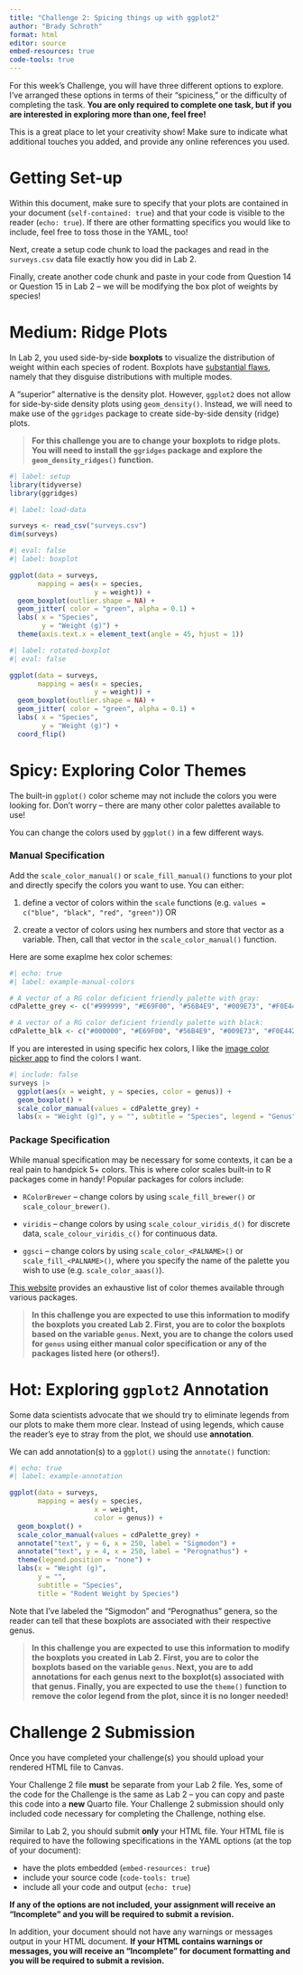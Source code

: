 ```yaml
---
title: "Challenge 2: Spicing things up with ggplot2"
author: "Brady Schroth"
format: html
editor: source
embed-resources: true
code-tools: true
---
```


For this week's Challenge, you will have three different options to explore.
I've arranged these options in terms of their "spiciness," or the difficulty of 
completing the task. **You are only required to complete one task, but if you are interested in exploring more than one, feel free!**

This is a great place to let your creativity show! Make sure to indicate what
additional touches you added, and provide any online references you used.

# Getting Set-up 

Within this document, make sure to specify that your plots are contained in
your document (`self-contained: true`) and that your code is visible to the reader (`echo: true`). If there are other formatting specifics
you would like to include, feel free to toss those in the YAML, too!

Next, create a setup code chunk to load the packages and read in the
`surveys.csv` data file exactly how you did in Lab 2.

Finally, create another code chunk and paste in your code from Question 14 or Question 15 in Lab 2 -- we will be modifying the box plot of weights by species!

# Medium: Ridge Plots

In Lab 2, you used side-by-side **boxplots** to visualize the distribution of 
weight within each species of rodent. Boxplots have [substantial flaws](https://www.data-to-viz.com/caveat/boxplot.html), namely that they
disguise distributions with multiple modes.

A "superior" alternative is the density plot. However, `ggplot2` does not allow
for side-by-side density plots using `geom_density()`. Instead, we will need to
make use of the `ggridges` package to create side-by-side density (ridge) plots.

> **For this challenge you are to change your boxplots to ridge plots. You will need to install the `ggridges` package and explore the `geom_density_ridges()` function.**

```r
#| label: setup
library(tidyverse)
library(ggridges)

```


```r
#| label: load-data

surveys <- read_csv("surveys.csv")
dim(surveys)
```


```r
#| eval: false
#| label: boxplot

ggplot(data = surveys,
       mapping = aes(x = species,
                     y = weight)) +
  geom_boxplot(outlier.shape = NA) +
  geom_jitter( color = "green", alpha = 0.1) +
  labs( x = "Species",
        y = "Weight (g)") +
  theme(axis.text.x = element_text(angle = 45, hjust = 1))
```


```r
#| label: rotated-boxplot
#| eval: false

ggplot(data = surveys,
       mapping = aes(x = species,
                     y = weight)) +
  geom_boxplot(outlier.shape = NA) +
  geom_jitter( color = "green", alpha = 0.1) +
  labs( x = "Species",
        y = "Weight (g)") +
  coord_flip()
```


# Spicy: Exploring Color Themes

The built-in `ggplot()` color scheme may not include the colors you were looking
for. Don't worry -- there are many other color palettes available to use!

You can change the colors used by `ggplot()` in a few different ways.

### Manual Specification

Add the `scale_color_manual()` or `scale_fill_manual()` functions to your plot
and directly specify the colors you want to use. You can either:

1.  define a vector of colors within the `scale` functions (e.g.
`values = c("blue", "black", "red", "green")`) OR

2.  create a vector of colors using hex numbers and store that vector as a
variable. Then, call that vector in the `scale_color_manual()` function.

Here are some exaplme hex color schemes:

```r
#| echo: true
#| label: example-manual-colors

# A vector of a RG color deficient friendly palette with gray:
cdPalette_grey <- c("#999999", "#E69F00", "#56B4E9", "#009E73", "#F0E442", "#0072B2", "#D55E00", "#CC79A7")

# A vector of a RG color deficient friendly palette with black:
cdPalette_blk <- c("#000000", "#E69F00", "#56B4E9", "#009E73", "#F0E442", "#0072B2", "#D55E00", "#CC79A7")
```

::: callout-note
If you are interested in using specific hex colors, I like the [image color picker app](https://imagecolorpicker.com/en) to find the colors I want. 
:::

```r
#| include: false
surveys |> 
  ggplot(aes(x = weight, y = species, color = genus)) +
  geom_boxplot() +
  scale_color_manual(values = cdPalette_grey) +
  labs(x = "Weight (g)", y = "", subtitle = "Species", legend = "Genus")
```

### Package Specification

While manual specification may be necessary for some contexts, it can be a 
real pain to handpick 5+ colors. This is where color scales built-in to R
packages come in handy! Popular packages for colors include:

-   `RColorBrewer` -- change colors by using `scale_fill_brewer()` or `scale_colour_brewer()`.

-   `viridis` -- change colors by using `scale_colour_viridis_d()` for discrete
data, `scale_colour_viridis_c()` for continuous data.

-   `ggsci` -- change colors by using `scale_color_<PALNAME>()` or
`scale_fill_<PALNAME>()`, where you specify the name of the palette you wish to
use (e.g. `scale_color_aaas()`).

::: callout-note
[This website](https://github.com/EmilHvitfeldt/r-color-palettes) provides an exhaustive list of color themes available through various packages.
:::

> **In this challenge you are expected to use this information to modify the boxplots you created Lab 2. First, you are to color the boxplots based on the variable `genus`. Next, you are to change the colors used for `genus` using either manual color specification or any of the packages listed here (or others!).**

# Hot: Exploring `ggplot2` Annotation

Some data scientists advocate that we should try to eliminate legends from our
plots to make them more clear. Instead of using legends, which cause the 
reader's eye to stray from the plot, we should use **annotation**.

We can add annotation(s) to a `ggplot()` using the `annotate()` function:

```r
#| echo: true
#| label: example-annotation

ggplot(data = surveys, 
       mapping = aes(y = species,
                     x = weight,
                     color = genus)) +
  geom_boxplot() +
  scale_color_manual(values = cdPalette_grey) + 
  annotate("text", y = 6, x = 250, label = "Sigmodon") +
  annotate("text", y = 4, x = 250, label = "Perognathus") +
  theme(legend.position = "none") +
  labs(x = "Weight (g)",
       y = "",
       subtitle = "Species",
       title = "Rodent Weight by Species")
```

Note that I've labeled the "Sigmodon" and "Perognathus" genera, so the reader
can tell that these boxplots are associated with their respective genus.

> **In this challenge you are expected to use this information to modify the boxplots you created in Lab 2. First, you are to color the boxplots based on the variable `genus`. Next, you are to add annotations for each genus next to the boxplot(s) associated with that genus. Finally, you are expected to use the `theme()` function to remove the color legend from the plot, since it is no longer needed!**

# Challenge 2 Submission

Once you have completed your challenge(s) you should upload your rendered HTML file to Canvas.

Your Challenge 2 file **must** be separate from your Lab 2 file. Yes, some of the code for the Challenge is the same as Lab 2 -- you can copy and paste this code into a **new** Quarto file. Your Challenge 2 submission should only included code necessary for completing the Challenge, nothing else.

Similar to Lab 2, you should submit **only** your HTML file. Your HTML file is required to have the following specifications in the YAML options (at the top of your document):

-   have the plots embedded (`embed-resources: true`)
-   include your source code (`code-tools: true`)
-   include all your code and output (`echo: true`)

**If any of the options are not included, your assignment will receive an "Incomplete" and you will be required to submit a revision.**

In addition, your document should not have any warnings or messages output in your HTML document. **If your HTML contains warnings or messages, you will receive an "Incomplete" for document formatting and you will be required to submit a revision.**

